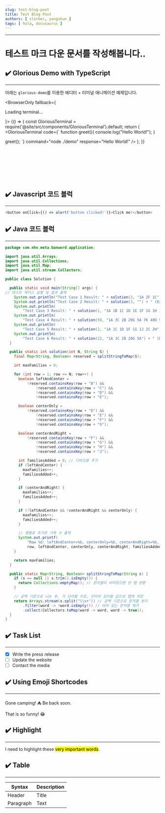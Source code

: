 ```yaml
---
slug: test-blog-post
title: Test Blog Post
authors: [ slorber, yangshun ]
tags: [ hola, docusaurus ]
---
```



___

# 테스트 마크 다운 문서를 작성해봅니다..

## :heavy_check_mark:️ Glorious Demo with TypeScript
---
아래는 `glorious-demo`를 이용한 에디터 + 터미널 애니메이션 예제입니다.

<BrowserOnly fallback={<p>Loading terminal...</p>}>
{() => {
const GloriousTerminal = require('@site/src/components/GloriousTerminal').default;
return (
<GloriousTerminal
code={`
function greet(){
console.log("Hello World!");
}

greet();
`}
command="node ./demo"
response="Hello World!"
/>
);
}}
</BrowserOnly>

<br /><br /><br /><br /><br /><br />

## :heavy_check_mark: Javascript 코드 블럭
---

```js
<button onClick={() => alert('button clicked!')}>Click me!</button>
```

## :heavy_check_mark: Java 코드 블럭
---

```java
package com.nhn.meta.banword.application;

import java.util.Arrays;
import java.util.Collections;
import java.util.Map;
import java.util.stream.Collectors;

public class Solution {

  public static void main(String[] args) {
// 테스트 케이스 실행 및 결과 출력
    System.out.println("Test Case 1 Result: " + solution(2, "1A 2F 1C") + " (Expected: 2)");
    System.out.println("Test Case 2 Result: " + solution(3, "") + " (Expected: 6)");
    System.out.println(
        "Test Case 3 Result: " + solution(1, "1A 1B 1C 1D 1E 1F 1G 1H 1J 1K") + " (Expected: 0)");
    System.out.println(
        "Test Case 4 Result: " + solution(50, "1A 3C 2B 20G 5A 7K 40D 50H") + " (Expected: 95)");
    System.out.println(
        "Test Case 5 Result: " + solution(2, "1A 1C 1D 1F 1G 1J 2C 2H") + " (Expected: 1)");
    System.out.println(
        "Test Case 6 Result: " + solution(22, "1A 3C 2B 20G 5A") + " (Expected: 41)");
  }

  public static int solution(int N, String S) {
    final Map<String, Boolean> reserved = splitStringToMap(S);

    int maxFamilies = 0;

    for (int row = 1; row <= N; row++) {
      boolean leftAndCenter =
          !reserved.containsKey(row + "B") &&
              !reserved.containsKey(row + "C") &&
              !reserved.containsKey(row + "D") &&
              !reserved.containsKey(row + "E");

      boolean centerOnly =
          !reserved.containsKey(row + "D") &&
              !reserved.containsKey(row + "E") &&
              !reserved.containsKey(row + "F") &&
              !reserved.containsKey(row + "G");

      boolean centerAndRight =
          !reserved.containsKey(row + "F") &&
              !reserved.containsKey(row + "G") &&
              !reserved.containsKey(row + "H") &&
              !reserved.containsKey(row + "J");

      int familiesAdded = 0; // 디버깅용 추가
      if (leftAndCenter) {
        maxFamilies++;
        familiesAdded++;
      }

      if (centerAndRight) {
        maxFamilies++;
        familiesAdded++;
      }

      if (!leftAndCenter && !centerAndRight && centerOnly) {
        maxFamilies++;
        familiesAdded++;
      }

      // 행별로 추가된 가족 수 출력
      System.out.printf(
          "Row %d: leftAndCenter=%b, centerOnly=%b, centerAndRight=%b, Families added=%d\n",
          row, leftAndCenter, centerOnly, centerAndRight, familiesAdded);
    }

    return maxFamilies;
  }

  public static Map<String, Boolean> splitStringToMap(String s) {
    if (s == null || s.trim().isEmpty()) {
      return Collections.emptyMap(); // 문자열이 비어있으면 빈 맵 반환
    }

    // 공백 기준으로 나눈 후, 각 단어를 키로, 단어의 길이를 값으로 맵에 저장
    return Arrays.stream(s.split("\\s+")) // 공백 기준으로 문자열 분리
        .filter(word -> !word.isEmpty()) // 비어 있는 문자열 제거
        .collect(Collectors.toMap(word -> word, word -> true));
  }
}
```

## :heavy_check_mark: Task List
---

- [x] Write the press release
- [ ] Update the website
- [ ] Contact the media

## :heavy_check_mark: Using Emoji Shortcodes
---
Gone camping! :tent: Be back soon.

That is so funny! :joy:

## :heavy_check_mark: Highlight
---
I need to highlight these <mark>very important words</mark>.

## :heavy_check_mark: Table
---

| Syntax    | Description |
|-----------|-------------|
| Header    | Title       |
| Paragraph | Text        |